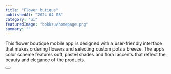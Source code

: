 ---
title: "Flower butique"
publishedAt: "2024-04-08"
category: "ui"
featuredImage: "bokksu/homepage.png"
summary: ""
---

This flower boutique mobile app is designed with a user-friendly interface that makes ordering flowers and selecting custom pots a breeze. The app’s color scheme features soft, pastel shades and floral accents that reflect the beauty and elegance of the products.

<div>
  <Button
    href="https://xd.adobe.com/view/0979702f-7da3-40d8-8b58-0b8d1e884704-5c2a/grid"
    title="View project"
    className="mt-4 mb-12"
  />
</div>
